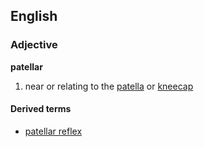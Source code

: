 ==English==
===Adjective===
'''patellar'''
# near or relating to the [[patella]] or [[kneecap]]

====Derived terms====
* [[patellar reflex]]